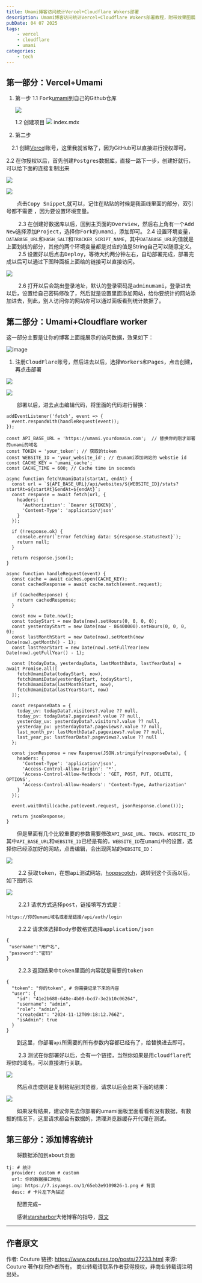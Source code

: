 ---
title: Umami博客访问统计Vercel+Cloudflare Wokers部署
description: Umami博客访问统计Vercel+Cloudflare Wokers部署教程，附带效果图展示。
pubDate: 04 07 2025
tags:
    - vercel
    - cloudflare
    - umami
categories:
    - tech
---

## 第一部分：Vercel+Umami

1. 第一步
    1.1 <kbd>Fork</kbd>​[umami](https://github.com/umami-software/umami)到自己的Github仓库

    ![](https://s2.loli.net/2025/04/06/c4xDVNrsBpTM8YZ.webp)

    1.2 创建项目
![](https://s2.loli.net/2025/04/06/GX9OdivuxF5pJzH.webp)
index.mdx
2. 第二步

　2.1 创建[Verce](https://vercel.com/login)l账号，这里我就省略了，因为GitHub可以直接进行授权即可。

   2.2 在你授权以后，首先创建<kbd>Postgres</kbd>数据库，直接一路下一步，创建好就行，可以给下面的连接复制出来

![](https://s2.loli.net/2025/04/06/K69FpfmjZxcu3Ad.webp)

![](https://s2.loli.net/2025/04/06/7OieEKGht4kgSux.webp)

　　点击<kbd>Copy Snippet</kbd>​,就可以，记住在粘贴的时候是我画线里面的部分，双引号都不需要 ，因为要设置环境变量。

　　 2.3 在创建好数据库以后，回到主页面的<kbd>Overview</kbd>​，然后右上角有一个<kbd>Add New</kbd>​选择添加<kbd>Project</kbd>​，选择你<kbd>Fork</kbd>​的<kbd>umami</kbd>​，添加即可。
    2.4 设置环境变量，`DATABASE_URL`​和`HASH_SALT`​和`TRACKER_SCRIPT_NAME`​，其中`DATABASE_URL`​的值就是上面划线的部分，其他的两个环境变量都是对应的值是String自己可以随意定义。
　　 2.5 设置好以后点击<kbd>Deploy</kbd>​，等待大约两分钟左右，自动部署完成，部署完成以后可以通过下图种面板上面给的链接可以直接访问。

![](https://s2.loli.net/2025/04/06/ahX2wHLrfYAD7ZW.webp)

　　 2.6 打开以后会跳出登录地址，默认的登录密码是<kbd>adminumami</kbd>​，登录进去以后，设置给自己密码修改了，然后就是设置里面添加网站，给你要统计的网站添加进去，到此，别人访问你的网站你可以通过面板看到统计数据了。

## 第二部分：Umami+Cloudflare worker
这一部分主要是让你的博客上面能展示的访问数据，效果如下：

![image](https://s2.loli.net/2025/04/06/fR71aFG4oMD29Pz.webp)

1.  注册<kbd>CloudFlare</kbd>​账号，然后进去以后，选择<kbd>Workers</kbd>​和<kbd>Pages</kbd>​，点击<kbd>创建</kbd>​，再点击<kbd>部署</kbd>

![](https://s2.loli.net/2025/04/06/CYojqdGHkiuFepQ.webp)

![](https://s2.loli.net/2025/04/06/6B2rXxk4Uu71GQC.webp)

　　部署以后，进去点击编辑代码，将里面的代码进行替换：

```
addEventListener('fetch', event => {
  event.respondWith(handleRequest(event));
});

const API_BASE_URL = 'https://umami.yourdomain.com';  // 替换你的刚才部署的umami的域名
const TOKEN = 'your_token'; // 获取的token
const WEBSITE_ID = 'your_website_id'; // 在umami添加网站的 webstie id
const CACHE_KEY = 'umami_cache';
const CACHE_TIME = 600; // Cache time in seconds

async function fetchUmamiData(startAt, endAt) {
  const url = `${API_BASE_URL}/api/websites/${WEBSITE_ID}/stats?startAt=${startAt}&endAt=${endAt}`;
  const response = await fetch(url, {
    headers: {
      'Authorization': `Bearer ${TOKEN}`,
      'Content-Type': 'application/json'
    }
  });

  if (!response.ok) {
    console.error(`Error fetching data: ${response.statusText}`);
    return null;
  }

  return response.json();
}

async function handleRequest(event) {
  const cache = await caches.open(CACHE_KEY);
  const cachedResponse = await cache.match(event.request);

  if (cachedResponse) {
    return cachedResponse;
  }

  const now = Date.now();
  const todayStart = new Date(now).setHours(0, 0, 0, 0);
  const yesterdayStart = new Date(now - 86400000).setHours(0, 0, 0, 0);
  const lastMonthStart = new Date(now).setMonth(new Date(now).getMonth() - 1);
  const lastYearStart = new Date(now).setFullYear(new Date(now).getFullYear() - 1);

  const [todayData, yesterdayData, lastMonthData, lastYearData] = await Promise.all([
    fetchUmamiData(todayStart, now),
    fetchUmamiData(yesterdayStart, todayStart),
    fetchUmamiData(lastMonthStart, now),
    fetchUmamiData(lastYearStart, now)
  ]);

  const responseData = {
    today_uv: todayData?.visitors?.value ?? null,
    today_pv: todayData?.pageviews?.value ?? null,
    yesterday_uv: yesterdayData?.visitors?.value ?? null,
    yesterday_pv: yesterdayData?.pageviews?.value ?? null,
    last_month_pv: lastMonthData?.pageviews?.value ?? null,
    last_year_pv: lastYearData?.pageviews?.value ?? null
  };

  const jsonResponse = new Response(JSON.stringify(responseData), {
    headers: {
      'Content-Type': 'application/json',
      'Access-Control-Allow-Origin': '*',
      'Access-Control-Allow-Methods': 'GET, POST, PUT, DELETE, OPTIONS',
      'Access-Control-Allow-Headers': 'Content-Type, Authorization'
    }
  });

  event.waitUntil(cache.put(event.request, jsonResponse.clone()));

  return jsonResponse;
}
```

　　但是里面有几个比较重要的参数需要修改`API_BASE_URL`​、`TOKEN`​、`WEBSITE_ID`​其中`API_BASE_URL`​和`WEBSITE_ID`​已经是有的，`WEBSITE_ID`​在<kbd>umami</kbd>​中的设置，选择你已经添加好的网站，点击<kbd>编辑</kbd>​，会出现网站的`WEBSITE_ID`​：

![](https://s2.loli.net/2025/04/06/eFHEYB45nQOUAML.webp)

　　 2.2 获取<kbd>token</kbd>​，在想<kbd>api</kbd>​测试网站，[hoppscotch](https://hoppscotch.io/)，跳转到这个页面以后，如下图所示

![](https://s2.loli.net/2025/04/06/vXrQmtpu4HdIasN.webp)

　　  2.2.1 请求方式选择<kbd>post</kbd>​，链接填写方式是：

```
https://你的umami域名或者是链接/api/auth/login
```

　　  2.2.2 请求体选择<kbd>Body</kbd>​参数格式选择<kbd>application/json</kbd>

```
{
 "username":"用户名",
 "password":"密码"
}
```

　　  2.2.3 返回结果中<kbd>token</kbd>​里面的内容就是需要的<kbd>token</kbd>

```
{
  "token": "你的token", # 你需要记录下来的内容
  "user": {
    "id": "41e2b680-648e-4b09-bcd7-3e2b10c06264",
    "username": "admin",
    "role": "admin",
    "createdAt": "2024-11-12T09:18:12.766Z",
    "isAdmin": true
  }
}
```

　　到这里，你部署`api`​所需要的所有参数内容都已经有了，给替换进去即可。

　　 2.3 测试在你部署好以后，会有一个链接，当然你如果是用<kbd>cloudflare</kbd>​代理你的域名，可以直接进行关联。

![](https://s2.loli.net/2025/04/07/IPCS2rhLbiaX3G8.webp)

　　然后点击或则是复制粘贴到浏览器，请求以后会出来下面的结果：

![](https://s2.loli.net/2025/04/07/M9wsiYKBoGyLI8T.webp)

　　如果没有结果，建议你先去你部署的umami面板里面看看有没有数据，有数据的情况下，这里请求都会有数据的，清理浏览器缓存开代理在测试。

## 第三部分：添加博客统计

　　将数据添加到<kbd>about</kbd>​页面

```
tj: # 统计
  provider: custom # custom
  url: 你的数据接口地址
  img: https://7.isyangs.cn/1/65eb2e9109826-1.png # 背景
  desc: # 卡片左下角描述
```

　　配置完成~

　　感谢[starsharbor](https://blog.starsharbor.com/)大佬博客的指导，[原文](https://blog.starsharbor.com/posts/solitude-about_umami/)

---

## 作者原文

作者: Couture
链接: https://www.coutures.top/posts/27233.html
来源: Couture
著作权归作者所有。 商业转载请联系作者获得授权，非商业转载请注明出处。
